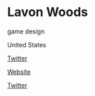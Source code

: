 # Lavon Woods

<Skills>

game design

</Skills>

<Location>

United States

</Location>

<Personal>

[Twitter](https://twitter.com/LavonWoods)

</Personal>

<Business>

[Website](http://www.gamebuilderstudio.com/)

[Twitter](https://twitter.com/gamebuilders)

</Business>



